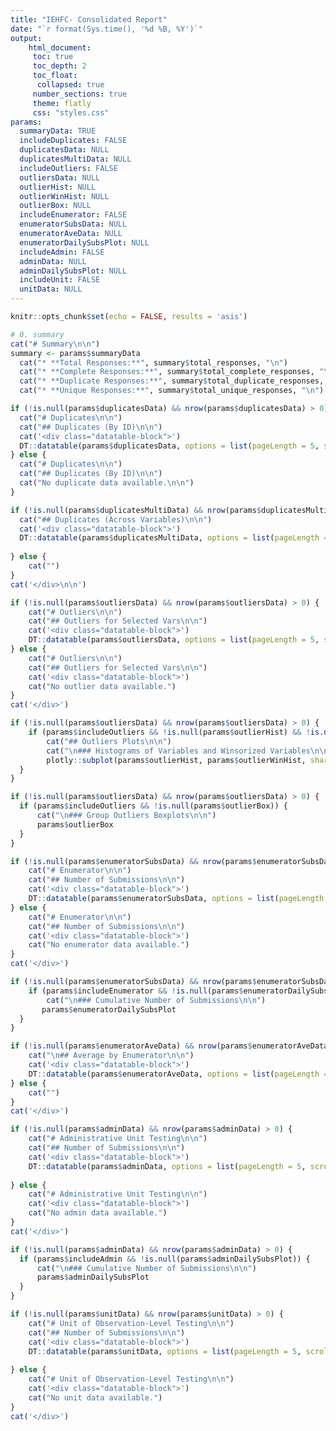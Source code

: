 ```yaml
---
title: "IEHFC- Consolidated Report"
date: "`r format(Sys.time(), '%d %B, %Y')`"
output: 
    html_document:
     toc: true
     toc_depth: 2
     toc_float:
      collapsed: true
     number_sections: true
     theme: flatly
     css: "styles.css"
params: 
  summaryData: TRUE
  includeDuplicates: FALSE
  duplicatesData: NULL
  duplicatesMultiData: NULL
  includeOutliers: FALSE
  outliersData: NULL
  outlierHist: NULL
  outlierWinHist: NULL
  outlierBox: NULL
  includeEnumerator: FALSE
  enumeratorSubsData: NULL
  enumeratorAveData: NULL
  enumeratorDailySubsPlot: NULL
  includeAdmin: FALSE
  adminData: NULL
  adminDailySubsPlot: NULL
  includeUnit: FALSE
  unitData: NULL
---
```


```r
knitr::opts_chunk$set(echo = FALSE, results = 'asis')
```

```r
# 0. summary
cat("# Summary\n\n")
summary <- params$summaryData
  cat("* **Total Responses:**", summary$total_responses, "\n")
  cat("* **Complete Responses:**", summary$total_complete_responses, "\n")
  cat("* **Duplicate Responses:**", summary$total_duplicate_responses, "\n")
  cat("* **Unique Responses:**", summary$total_unique_responses, "\n")
```



```r
if (!is.null(params$duplicatesData) && nrow(params$duplicatesData) > 0) {
  cat("# Duplicates\n\n")
  cat("## Duplicates (By ID)\n\n")
  cat('<div class="datatable-block">')
  DT::datatable(params$duplicatesData, options = list(pageLength = 5, scrollX = TRUE))
} else {
  cat("# Duplicates\n\n")
  cat("## Duplicates (By ID)\n\n")
  cat("No duplicate data available.\n\n")
}

if (!is.null(params$duplicatesMultiData) && nrow(params$duplicatesMultiData) > 0) {
  cat("## Duplicates (Across Variables)\n\n")
  cat('<div class="datatable-block">')
  DT::datatable(params$duplicatesMultiData, options = list(pageLength = 5, scrollX = TRUE))
  
} else {
    cat("")
}
cat('</div>\n\n')
```


```r
if (!is.null(params$outliersData) && nrow(params$outliersData) > 0) {
    cat("# Outliers\n\n")
    cat("## Outliers for Selected Vars\n\n")
    cat('<div class="datatable-block">')
    DT::datatable(params$outliersData, options = list(pageLength = 5, scrollX = TRUE))
} else {
    cat("# Outliers\n\n")
    cat("## Outliers for Selected Vars\n\n")
    cat('<div class="datatable-block">')
    cat("No outlier data available.")
}
cat('</div>')
```



```r

if (!is.null(params$outliersData) && nrow(params$outliersData) > 0) {
    if (params$includeOutliers && !is.null(params$outlierHist) && !is.null(params$outlierWinHist)) {
        cat("## Outliers Plots\n\n")  
        cat("\n### Histograms of Variables and Winsorized Variables\n\n")
        plotly::subplot(params$outlierHist, params$outlierWinHist, shareY = FALSE, titleX = FALSE)
  }
} 
```


```r
if (!is.null(params$outliersData) && nrow(params$outliersData) > 0) {
  if (params$includeOutliers && !is.null(params$outlierBox)) {
      cat("\n### Group Outliers Boxplots\n\n")
      params$outlierBox
  }
}
```


```r
if (!is.null(params$enumeratorSubsData) && nrow(params$enumeratorSubsData) > 0) {
    cat("# Enumerator\n\n")
    cat("## Number of Submissions\n\n")
    cat('<div class="datatable-block">')
    DT::datatable(params$enumeratorSubsData, options = list(pageLength = 5, scrollX = TRUE))
} else {
    cat("# Enumerator\n\n")
    cat("## Number of Submissions\n\n")
    cat('<div class="datatable-block">')
    cat("No enumerator data available.")
}
cat('</div>')
```


```r
if (!is.null(params$enumeratorSubsData) && nrow(params$enumeratorSubsData) > 0) {
    if (params$includeEnumerator && !is.null(params$enumeratorDailySubsPlot)) {
        cat("\n### Cumulative Number of Submissions\n\n")
       params$enumeratorDailySubsPlot
  }
}
```


```r
if (!is.null(params$enumeratorAveData) && nrow(params$enumeratorAveData) > 0) {
    cat("\n## Average by Enumerator\n\n")
    cat('<div class="datatable-block">')
    DT::datatable(params$enumeratorAveData, options = list(pageLength = 5, scrollX = TRUE))
} else {
    cat("")
}
cat('</div>')
```



```r

if (!is.null(params$adminData) && nrow(params$adminData) > 0) {
    cat("# Administrative Unit Testing\n\n")
    cat("## Number of Submissions\n\n")
    cat('<div class="datatable-block">')
    DT::datatable(params$adminData, options = list(pageLength = 5, scrollX = TRUE))
    
} else {
    cat("# Administrative Unit Testing\n\n")
    cat('<div class="datatable-block">')
    cat("No admin data available.")
}
cat('</div>')
```


```r

if (!is.null(params$adminData) && nrow(params$adminData) > 0) {
  if (params$includeAdmin && !is.null(params$adminDailySubsPlot)) {
      cat("\n### Cumulative Number of Submissions\n\n")
      params$adminDailySubsPlot
  }
}
```


```r

if (!is.null(params$unitData) && nrow(params$unitData) > 0) {
    cat("# Unit of Observation-Level Testing\n\n")
    cat("## Number of Submissions\n\n")
    cat('<div class="datatable-block">')
    DT::datatable(params$unitData, options = list(pageLength = 5, scrollX = TRUE))
    
} else {
    cat("# Unit of Observation-Level Testing\n\n")
    cat('<div class="datatable-block">')
    cat("No unit data available.")
}
cat('</div>')
```
